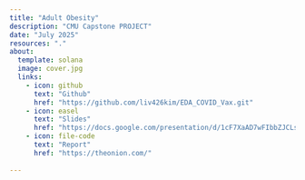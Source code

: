 ```yaml
---
title: "Adult Obesity"
description: "CMU Capstone PROJECT"
date: "July 2025"
resources: "."
about: 
  template: solana
  image: cover.jpg
  links: 
    - icon: github
      text: "Github"
      href: "https://github.com/liv426kim/EDA_COVID_Vax.git"
    - icon: easel
      text: "Slides"
      href: "https://docs.google.com/presentation/d/1cF7XaAD7wFIbbZJCLsyBthlg6e0TBr9GTeJ66G95Ny0/edit"
    - icon: file-code
      text: "Report"
      href: "https://theonion.com/"
      
---
```

